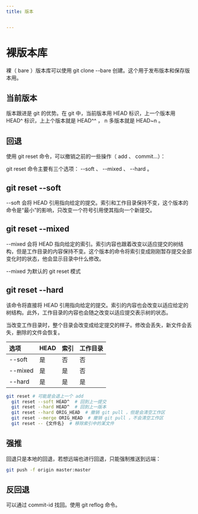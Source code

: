 ```yaml
---
title: 版本


---
```


# 裸版本库

裸（ bare ）版本库可以使用 git clone --bare 创建。这个用于发布版本和保存版本用。

## 当前版本

版本跟进是 git 的优势。在 git 中，当前版本用 HEAD 标识，上一个版本用 HEAD^ 标识，上上个版本就是 HEAD^^ ， n 多版本就是 HEAD~n 。

## 回退

使用 git reset 命令，可以撤销之前的一些操作（ add 、 commit...）：

git reset 命令主要有三个选项： --soft 、 --mixed 、 --hard 。

## git reset --soft

--soft 会将 HEAD 引用指向给定的提交。索引和工作目录保持不变，这个版本的命令是“最小”的影响，只改变一个符号引用使其指向一个新提交。

## git reset --mixed

--mixed 会将 HEAD 指向给定的索引。索引内容也跟着改变以适应提交的树结构，但是工作目录的内容保持不变。这个版本的命令将索引变成刚刚暂存提交全部变化时的状态，他会显示目录中什么修改。

--mixed 为默认的 git reset 模式

## git reset --hard

该命令将直接将 HEAD 引用指向给定的提交。索引的内容也会改变以适应给定的树结构。此外，工作目录的内容也会随之改变以适应提交表示树的状态。

当改变工作目录时，整个目录会改变成给定提交的样子。修改会丢失，新文件会丢失，删除的文件会恢复。

| 选项    | HEAD | 索引 | 工作目录 |
| :------ | :--- | :--- | -------- |
| --soft  | 是   | 否   | 否       |
| --mixed | 是   | 是   | 否       |
| --hard  | 是   | 是   | 是       |

```sh
git reset # 可能是会退上一个 add
  git reset --soft HEAD^  # 回到上一提交
  git reset --hard HEAD^  # 回到上一版本
  git reset --hard ORIG_HEAD  # 撤销 git pull ，但是会清空工作区
  git reset --merge ORIG_HEAD  # 撤销 git pull ，不会清空工作区
  git reset -- {文件名}  # 移除索引中的某文件
```

## 强推

回退只是本地的回退，若想远端也进行回退，只能强制推送到远端：

```sh
git push -f origin master:master
```

## 反回退

可以通过 commit-id 找回。使用 git reflog 命令。

            